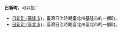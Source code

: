 '''日新町'''，可以指：
* [[日新町_(基隆市)|日新町 (基隆市)]]，臺灣日治時期臺北州基隆市的一個町。
* [[日新町_(臺北市)|日新町 (臺北市)]]，臺灣日治時期臺北州臺北市的一個町。
{{disambig|cat=三字地名消歧义}}
